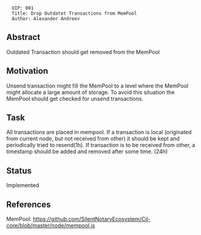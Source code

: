 <pre>
  UIP: 001
  Title: Drop Outdatet Transactions from MemPool
  Author: Alexander Andreev
</pre>


== Abstract ==

Outdated Transaction should get removed from the MemPool

== Motivation ==

Unsend transaction might fill the MemPool to a level where the MemPool might allocate a large amount of storage. 
To avoid this situation the MemPool should get checked for unsend transactions.

== Task ==

All transactions are placed in mempool.
If a transaction is local (originated from current node, but not received from other) it should be kept and periodically tried to resend(1h). 
If transaction is to be received from other, a timestamp should be added and removed  after some time. (24h)

== Status == 

Implemented

== References ==
MemPool: https://github.com/SilentNotaryEcosystem/Cil-core/blob/master/node/mempool.js

